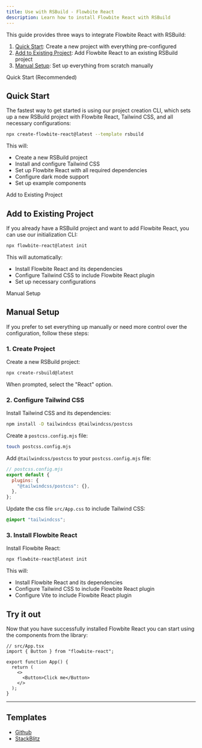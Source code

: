 ```yaml
---
title: Use with RSBuild - Flowbite React
description: Learn how to install Flowbite React with RSBuild
---
```


This guide provides three ways to integrate Flowbite React with RSBuild:

1. [Quick Start](#quick-start): Create a new project with everything pre-configured
2. [Add to Existing Project](#add-to-existing-project): Add Flowbite React to an existing RSBuild project
3. [Manual Setup](#manual-setup): Set up everything from scratch manually

<TextDivider>Quick Start (Recommended)</TextDivider>

## Quick Start

The fastest way to get started is using our project creation CLI, which sets up a new RSBuild project with Flowbite React, Tailwind CSS, and all necessary configurations:

```bash
npx create-flowbite-react@latest --template rsbuild
```

This will:

- Create a new RSBuild project
- Install and configure Tailwind CSS
- Set up Flowbite React with all required dependencies
- Configure dark mode support
- Set up example components

<TextDivider>Add to Existing Project</TextDivider>

## Add to Existing Project

If you already have a RSBuild project and want to add Flowbite React, you can use our initialization CLI:

```bash
npx flowbite-react@latest init
```

This will automatically:

- Install Flowbite React and its dependencies
- Configure Tailwind CSS to include Flowbite React plugin
- Set up necessary configurations

<TextDivider>Manual Setup</TextDivider>

## Manual Setup

If you prefer to set everything up manually or need more control over the configuration, follow these steps:

### 1. Create Project

Create a new RSBuild project:

```bash
npx create-rsbuild@latest
```

When prompted, select the "React" option.

### 2. Configure Tailwind CSS

Install Tailwind CSS and its dependencies:

```bash
npm install -D tailwindcss @tailwindcss/postcss
```

Create a `postcss.config.mjs` file:

```bash
touch postcss.config.mjs
```

Add `@tailwindcss/postcss` to your `postcss.config.mjs` file:

```js
// postcss.config.mjs
export default {
  plugins: {
    "@tailwindcss/postcss": {},
  },
};
```

Update the css file `src/App.css` to include Tailwind CSS:

```css
@import "tailwindcss";
```

### 3. Install Flowbite React

Install Flowbite React:

```bash
npx flowbite-react@latest init
```

This will:

- Install Flowbite React and its dependencies
- Configure Tailwind CSS to include Flowbite React plugin
- Configure Vite to include Flowbite React plugin

## Try it out

Now that you have successfully installed Flowbite React you can start using the components from the library:

```tsx
// src/App.tsx
import { Button } from "flowbite-react";

export function App() {
  return (
    <>
      <Button>Click me</Button>
    </>
  );
}
```

<hr />

## Templates

- [Github](https://github.com/themesberg/flowbite-react-template-rsbuild)
- [StackBlitz](https://stackblitz.com/edit/flowbite-react-template-rsbuild)

